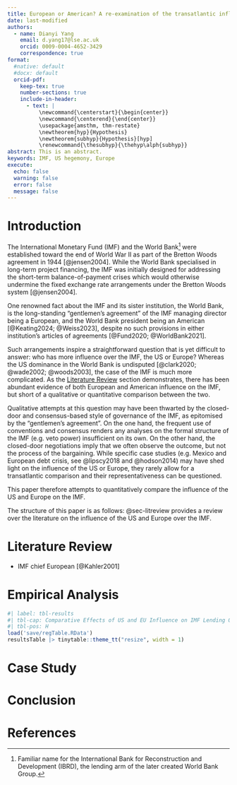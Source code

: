 ```yaml
---
title: European or American? A re-examination of the transatlantic influence over the IMF
date: last-modified
authors:
  - name: Dianyi Yang
    email: d.yang17@lse.ac.uk
    orcid: 0009-0004-4652-3429
    correspondence: true
format:
  #native: default
  #docx: default
  orcid-pdf:
    keep-tex: true
    number-sections: true
    include-in-header:
      - text: |
          \newcommand{\centerstart}{\begin{center}}
          \newcommand{\centerend}{\end{center}}
          \usepackage{amsthm, thm-restate}
          \newtheorem{hyp}{Hypothesis}
          \newtheorem{subhyp}{Hypothesis}[hyp]
          \renewcommand{\thesubhyp}{\thehyp\alph{subhyp}}
abstract: This is an abstract.
keywords: IMF, US hegemony, Europe
execute:
  echo: false
  warning: false
  error: false
  message: false
---
```


\newpage

# Introduction

The International Monetary Fund (IMF) and the World Bank[^1] were established toward the end of World War II as part of the Bretton Woods agreement in 1944 [@jensen2004]. While the World Bank specialised in long-term project financing, the IMF was initially designed for addressing the short-term balance-of-payment crises which would otherwise undermine the fixed exchange rate arrangements under the Bretton Woods system [@jensen2004].

[^1]: Familiar name for the International Bank for Reconstruction and Development (IBRD), the lending arm of the later created World Bank Group.

One renowned fact about the IMF and its sister institution, the World Bank, is the long-standing "gentlemen's agreement" of the IMF managing director being a European, and the World Bank president being an American [@Keating2024; @Weiss2023], despite no such provisions in either institution's articles of agreements [@Fund2020; @WorldBank2021].

Such arrangements inspire a straightforward question that is yet difficult to answer: who has more influence over the IMF, the US or Europe? Whereas the US dominance in the World Bank is undisputed [@clark2020; @wade2002; @woods2003], the case of the IMF is much more complicated. As the [Literature Review](#sec-litreview) section demonstrates, there has been abundant evidence of both European and American influence on the IMF, but short of a qualitative or quantitative comparison between the two.

Qualitative attempts at this question may have been thwarted by the closed-door and consensus-based style of governance of the IMF, as epitomised by the "gentlemen's agreement". On the one hand, the frequent use of conventions and consensus renders any analyses on the formal structure of the IMF (e.g. veto power) insufficient on its own. On the other hand, the closed-door negotiations imply that we often observe the outcome, but not the process of the bargaining. While specific case studies (e.g. Mexico and European debt crisis, see @lipscy2018 and @hodson2014) may have shed light on the influence of the US or Europe, they rarely allow for a transatlantic comparison and their representativeness can be questioned.

This paper therefore attempts to quantitatively compare the influence of the US and Europe on the IMF.

The structure of this paper is as follows: @sec-litreview provides a review over the literature on the influence of the US and Europe over the IMF.

# Literature Review {#sec-litreview}

-   IMF chief European [@Kahler2001]

# Empirical Analysis

\begin{restatable}[$H_{1}$]{hyp}{hypmain}
\label{hyp-main}
The United States and Europe exert different levels of influence on IMF lending decisions.
\end{restatable}

```{=latex}
\setcounter{hyp}{2}
\begin{restatable}[$H_{2a}$]{subhyp}{hypus}
\label{hyp-us}
The United States exerts a statistically significant influence on IMF lending decisions, controlling for European influence.
\end{restatable}
\vspace{-1em} % remove vertical space
\begin{restatable}[$H_{2b}$]{subhyp}{hypeu}
\label{hyp-eu}
Europe exerts a statistically significant influence on IMF lending decisions, controlling for United States influence.
\end{restatable}
```

```r
#| label: tbl-results
#| tbl-cap: Comparative Effects of US and EU Influence on IMF Lending Outcomes (1980–2010)
#| tbl-pos: H
load('save/regTable.RData')
resultsTable |> tinytable::theme_tt("resize", width = 1)
```

# Case Study

# Conclusion

# References {.unnumbered}

::: {#refs}
:::
